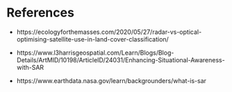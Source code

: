 # References {.unnumbered}

::: {#refs}
:::

- https://ecologyforthemasses.com/2020/05/27/radar-vs-optical-optimising-satellite-use-in-land-cover-classification/

- https://www.l3harrisgeospatial.com/Learn/Blogs/Blog-Details/ArtMID/10198/ArticleID/24031/Enhancing-Situational-Awareness-with-SAR

- https://www.earthdata.nasa.gov/learn/backgrounders/what-is-sar